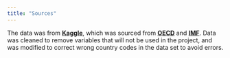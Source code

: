 ```yaml
---
title: "Sources"
---
```


The data was from [**Kaggle**](https://www.kaggle.com/datasets/darrylljk/better-life-index-2024-life-satisfaction), which was sourced from [**OECD**](https://stats.oecd.org/index.aspx?DataSetCode=BLI#) and [**IMF**](https://www.imf.org/en/Publications/WEO/weo-database/2024/April/download-entire-database). Data was cleaned to remove variables that will not be used in the project, and was modified to correct wrong country codes in the data set to avoid errors.
